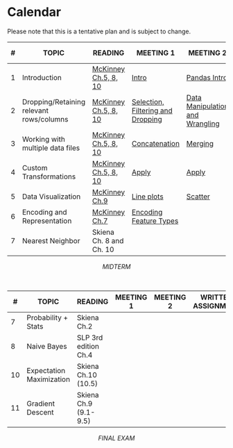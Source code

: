 # Calendar {.unnumbered}

::: {.callout-caution}
Please note that this is a tentative plan and is subject to change.
:::


| # | TOPIC | READING | MEETING 1 | MEETING 2 | WRITTEN  ASSIGNMENT | PROGRAMMING ASSIGNMENT |
|---|----|---|---|---|---|---|
| 1 | Introduction | [McKinney Ch.5, 8, 10](https://wesmckinney.com/book/pandas-basics) |  [Intro](intro.qmd)  | [Pandas Intro](pandas/preliminaries.ipynb) | [WA1](https://docs.google.com/document/d/1-V69jP6oYPr6TiiSsxq93TnL8xLxElhHIrCkQyicbzc/edit?usp=sharing) | **[PA 1](https://colab.research.google.com/drive/1UeK2EkDkRmLPyVbJ65_ild-kzeswaOgT?usp=sharing)** |
| 2 | Dropping/Retaining relevant rows/columns | [McKinney Ch.5, 8, 10](https://wesmckinney.com/book/pandas-basics) | [Selection, Filtering and Dropping](pandas/select_filter.ipynb) | [Data Manipulation and Wrangling](pandas/wrangling.ipynb) | [WA2](https://courses.furman.edu/mod/feedback/view.php?id=726353) | **[PA 2](https://colab.research.google.com/drive/1Ak7a1FzXVPUqVzcxgqWNlyXNk3OK5TKG?usp=sharing)** |
| 3 | Working with multiple data files |[McKinney Ch.5, 8, 10](https://wesmckinney.com/book/pandas-basics)    | [Concatenation](pandas/concat_merge.ipynb#concatenating-dataframes) | [Merging](pandas/concat_merge.ipynb#merging-dataframes) | --- |[PA3](https://colab.research.google.com/drive/1ueg6ymvboNdV61IFJf0CCkFgzuGB1STu?usp=sharing) |
| 4 | Custom Transformations | [McKinney Ch.5, 8, 10](https://wesmckinney.com/book/pandas-basics) | [Apply](pandas/apply.html) | [Apply](pandas/apply.html) | [WA3](https://docs.google.com/document/d/1n8M6qgJDjavnEMseZcPBTyJiAgOeXKt5RZPnknGsNK8/edit?usp=sharing) | [PA4](https://colab.research.google.com/drive/1mh6c5G73v8DiE8vUSsKowesd493lACRw?usp=sharing) | 
| 5 | Data Visualization | [McKinney Ch.9](https://wesmckinney.com/book/plotting-and-visualization) | [Line plots](plotting/lineplots.html) | [Scatter](plotting/scatter.html) |  | [PA5](https://colab.research.google.com/drive/1pmMKy_kTv_YKfmCJmMYLsr_IiOOfKwzj?usp=sharing) | 
| 6 | Encoding and Representation | [McKinney Ch.7](https://wesmckinney.com/book/data-cleaning) | [Encoding Feature Types](encoding/types.html) |  | [WA4]() | [PA6]()|
| 7 | Nearest Neighbor | Skiena Ch. 8 and Ch. 10 |  |  | | |

<center>
<!-- _Project phase 2 due_ \ -->
_MIDTERM_
</center> 

<br/>

| # | TOPIC | READING | MEETING 1 | MEETING 2 | WRITTEN  ASSIGNMENT | PROGRAMMING ASSIGNMENT |
|---|----|---|---|---|---|---|
| 7 | Probability + Stats | Skiena Ch.2 |  |  | | [PA7](https://colab.research.google.com/drive/1Y6xFPUhXx7gnp_shlaBM7EHA_YsGCosC?usp=sharing)|
| 8 | Naive Bayes | SLP 3rd edition Ch.4 |  |  | | |
| 10 | Expectation Maximization | Skiena Ch.10 (10.5) |  |  | | |
| 11 | Gradient Descent | Skiena Ch.9 (9.1-9.5) |  |  | | |

<center>
<!-- _Project phase 3 due_ \ -->
_FINAL EXAM_
</center>